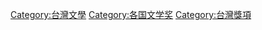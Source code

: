 {{Commons_category}}

[[Category:台灣文學|Category:台灣文學]]
[[Category:各国文学奖|Category:各国文学奖]]
[[Category:台灣獎項|Category:台灣獎項]]